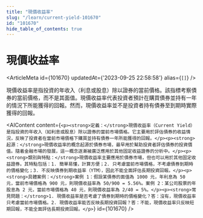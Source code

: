 ```yaml
---
title: "現價收益率"
slug: "/learn/current-yield-101670"
id: "101670"
hide_table_of_contents: true
---
```



# 現價收益率

<ArticleMeta id={101670} updatedAt={'2023-09-25 22:58:58'} alias={`[]`} />
<div className='border-solid border-b border-t-0 my-4 border-[var(--ifm-color-gray-300)]' />

現價收益率是指投資的年收入（利息或股息）除以證券的當前價格。該指標考察債券的當前價格，而不是其面值。現價收益率代表投資者預計在購買債券並持有一年的情況下所能獲得的回報。然而，現價收益率並不是投資者持有債券至到期時實際獲得的回報。

<AIContent content={`<p><strong>定義：</strong>現價收益率（Current Yield）是指投資的年收入（如利息或股息）除以證券的當前市場價格。它主要用於評估債券的收益情況，反映了投資者在當前市場價格下購買並持有債券一年所能獲得的回報。</p><p><strong>起源：</strong>現價收益率的概念起源於債券市場，最早用於幫助投資者評估債券的投資價值。隨着金融市場的發展，這一概念逐漸被廣泛應用於其他固定收益證券的分析中。</p><p><strong>類別與特點：</strong>現價收益率主要應用於債券市場，但也可以用於其他固定收益證券。其特點包括：1. 簡單易懂，計算方便；2. 只考慮當前市場價格，不考慮債券到期時的價格變化；3. 不反映債券到期收益率（YTM），因此不能全面評估長期投資回報。</p><p><strong>具體案例：</strong>案例 1：假設某債券的面值為 1000 元，年利息為 50 元，當前市場價格為 900 元，則現價收益率為 50/900 = 5.56%。案例 2：某公司股票的年股息為 2 元，當前市場價格為 40 元，則現價收益率為 2/40 = 5%。</p><p><strong>常見問題：</strong>1. 現價收益率是否考慮了債券到期時的價格變化？答：沒有，現價收益率只考慮當前市場價格。2. 現價收益率能否反映長期投資回報？答：不能，現價收益率只反映短期回報，不能全面評估長期投資回報。</p>`} id={101670} />
